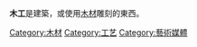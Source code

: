 {{Commons cat|Woodworking}}
{{Cat main|木工}}

'''木工'''是建築，或使用[[木材|木材]]雕刻的東西。
{{Category see also|建築元素|家具|家具設計師|家具製造商|機械手工工具|工具}}

[[Category:木材|Category:木材]]
[[Category:工艺|Category:工艺]]
[[Category:藝術媒體|Category:藝術媒體]]